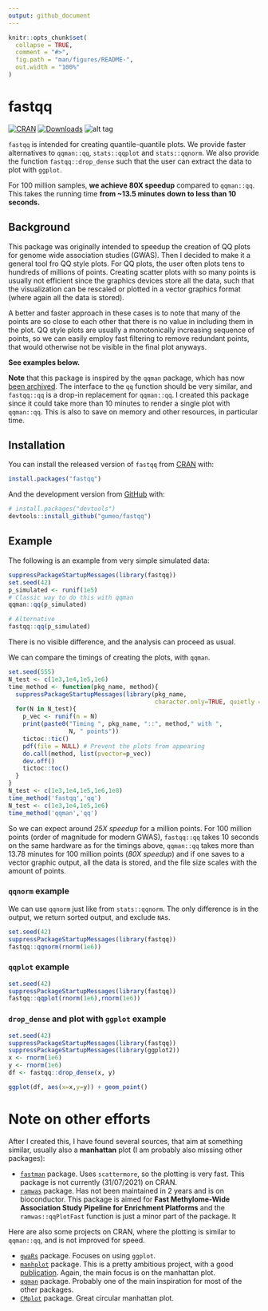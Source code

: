 ```yaml
---
output: github_document
---
```


<!-- README.md is generated from README.Rmd. Please edit that file -->

```r
knitr::opts_chunk$set(
  collapse = TRUE,
  comment = "#>",
  fig.path = "man/figures/README-",
  out.width = "100%"
)
```

# fastqq

<!-- badges: start -->
[![CRAN](https://www.r-pkg.org/badges/version/fastqq)](https://cran.r-project.org/package=fastqq)
[![Downloads](https://cranlogs.r-pkg.org/badges/fastqq?color=brightgreen)](https://www.r-pkg.org/pkg/fastqq)
![alt tag](https://cranlogs.r-pkg.org/badges/grand-total/fastqq)
<!-- badges: end -->

`fastqq` is intended for creating quantile-quantile plots.
We provide faster alternatives to `qqman::qq`, `stats::qqplot` and 
`stats::qqnorm`. We also provide the function `fastqq::drop_dense` such that
the user can extract the data to plot with `ggplot`.

For 100 million samples, **we achieve 80X speedup** compared to `qqman::qq`. 
This takes the running time **from ~13.5 minutes down to less than 10 seconds.**

## Background

This package was originally intended to speedup the creation of QQ plots for 
genome wide association studies (GWAS). Then I decided to make it a general
tool fro QQ style plots.
For QQ plots, the user often plots tens to hundreds of millions of points.
Creating scatter plots with so many points is usually not efficient since the 
graphics devices store all the data, such that the visualization can be 
rescaled or plotted in a vector graphics format (where again all the data is stored).

A better and faster approach in these cases is to note that many of the points
are so close to each other that there is no value in including them in the
plot. QQ style plots are usually a monotonically increasing sequence of points,
so we can easily employ fast filtering to remove redundant points, that would
otherwise not be visible in the final plot anyways.

**See examples below.**

**Note** that this package is inspired by the `qqman` package, which has now
[been archived](https://github.com/stephenturner/qqman). The interface to the 
`qq` function should be very similar, and `fastqq::qq` is a 
drop-in replacement for `qqman::qq`. I created this package since it could take
more than 10 minutes to render a single plot with `qqman::qq`. This is also to
save on memory and other resources, in particular time.

## Installation

You can install the released version of `fastqq` from 
[CRAN](https://CRAN.R-project.org) with:

``` r
install.packages("fastqq")
```

And the development version from [GitHub](https://github.com/) with:

``` r
# install.packages("devtools")
devtools::install_github("gumeo/fastqq")
```
## Example

The following is an example from very simple simulated data:

```r
suppressPackageStartupMessages(library(fastqq))
set.seed(42)
p_simulated <- runif(1e5)
# Classic way to do this with qqman
qqman::qq(p_simulated)

# Alternative
fastqq::qq(p_simulated)
```

There is no visible difference, and the analysis can proceed as usual.

We can compare the timings of creating the plots, with `qqman`.

```r
set.seed(555)
N_test <- c(1e3,1e4,1e5,1e6)
time_method <- function(pkg_name, method){
  suppressPackageStartupMessages(library(pkg_name, 
                                         character.only=TRUE, quietly = TRUE))
  for(N in N_test){
    p_vec <- runif(n = N)
    print(paste0("Timing ", pkg_name, "::", method," with ", 
                 N, " points"))
    tictoc::tic()
    pdf(file = NULL) # Prevent the plots from appearing
    do.call(method, list(pvector=p_vec))
    dev.off()
    tictoc::toc()  
  }
}
N_test <- c(1e3,1e4,1e5,1e6,1e8)
time_method('fastqq','qq')
N_test <- c(1e3,1e4,1e5,1e6)
time_method('qqman','qq')
```

So we can expect around *25X speedup* for a million points. For 100 million points (order of magnitude for modern GWAS), `fastqq::qq` takes 10 seconds on the same hardware as for the timings above, `qqman::qq` takes more than 13.78 minutes for 100 million points (*80X speedup*) and if one saves to a vector graphic output, all the data is stored, and the file size scales with the amount of points.

### `qqnorm` example

We can use `qqnorm` just like from `stats::qqnorm`. The only difference is in
the output, we return sorted output, and exclude `NA`s.

```r
set.seed(42)
suppressPackageStartupMessages(library(fastqq))
fastqq::qqnorm(rnorm(1e6))
```

### `qqplot` example

```r
set.seed(42)
suppressPackageStartupMessages(library(fastqq))
fastqq::qqplot(rnorm(1e6),rnorm(1e6))
```

### `drop_dense` and plot with `ggplot` example

```r
set.seed(42)
suppressPackageStartupMessages(library(fastqq))
suppressPackageStartupMessages(library(ggplot2))
x <- rnorm(1e6)
y <- rnorm(1e6)
df <- fastqq::drop_dense(x, y)

ggplot(df, aes(x=x,y=y)) + geom_point()
```

# Note on other efforts

After I created this, I have found several sources, that aim at something
similar, usually also a **manhattan** plot (I am probably also missing other packages):

- [`fastman`](https://github.com/roman-tremmel/ggfastman) package. Uses `scattermore`, so the plotting is very fast. This package is not currently (31/07/2021) on CRAN.
- [`ramwas`](https://github.com/andreyshabalin/ramwas) package. Has not been maintained in 2 years and is on bioconductor. This package is aimed for **Fast Methylome-Wide Association Study Pipeline for Enrichment Platforms** and the `ramwas::qqPlotFast` function is just a minor part of the package. It 

Here are also some projects on CRAN, where the plotting is similar to `qqman::qq`, and is not improved for speed.

- [`gwaRs`](https://github.com/LindoNkambule/gwaRs) package. Focuses on using `ggplot`.
- [`manhplot`](https://github.com/cgrace1978/manhplot) package. This is a pretty ambitious project, with a good [publication](https://bmcbioinformatics.biomedcentral.com/track/pdf/10.1186/s12859-019-3201-y.pdf). Again, the main focus is on the manhattan plot.
- [`qqman`](https://github.com/stephenturner/qqman) package. Probably one of the main inspiration for most of the other packages.
- [`CMplot`](https://github.com/YinLiLin/CMplot) package. Great circular manhattan plot.
